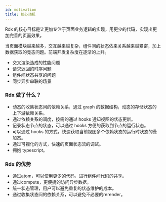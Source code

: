 ```yaml
---
id: motivation
title: 核心动机
---
```


Rdx 的核心目标是让更加专注于页面业务逻辑的实现，用更少的代码，实现出更加完善的页面效果。

当页面模块越来越多，交互越来越复杂，组件间的状态依来关系越来越紧密，加上数据获取的竞态问题。前端开发复杂度在逐渐的上升。

- 交叉渲染造成的性能问题
- 请求返回的时序问题
- 组件间状态共享的问题
- 同步异步串联的场景

### Rdx 做了什么？

- 动态的收集状态间的依赖关系，通过 graph 的数据结构，动态的存储状态的上下游依赖关系。
- 通过依赖关系的调度，按需的通过 hooks 通知视图的状态更新。
- 记录状态节点的状态，可以通过 hooks 方便的获取到节点的运行状态。
- 可以通过 hooks 的方式，快速获取当前视图多个依赖状态的运行时状态的叠加态。
- 通过可视化的方式，快速的页面状态流的调试。
- 拥抱 typescript。

### Rdx 的优势
- 通过atom，可以使用更少的代码，进行组件间代码的共享。
- 通过compute，更便捷的访问异步数据。
- 统一状态管理，用户可以避免重复的状态维护的成本。
- 通过收集状态间的依赖关系，可以避免不必要的rerender。